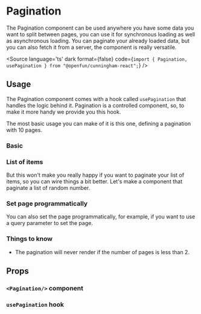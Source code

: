 
<Meta of={Stories}/>

# Pagination

The Pagination component can be used anywhere you have some data you want to split between pages, you can use it
for synchronous loading as well as asynchronous loading. You can paginate your already loaded data, but you can also
fetch it from a server, the component is really versatile.


<Canvas sourceState="none">
  <Story id="components-pagination--basic"/>
</Canvas>

<Source
  language='ts'
  dark
  format={false}
  code={`import { Pagination, usePagination } from "@openfun/cunningham-react";`}
/>

## Usage

The Pagination component comes with a hook called `usePagination` that handles the logic behind it. Pagination is a
controlled component, so, to make it more handy we provide you this hook.

The most basic usage you can make of it is this one, defining a pagination with 10 pages.

### Basic

<Canvas sourceState="shown">
  <Story id="components-pagination--basic"/>
</Canvas>


### List of items

But this won't make you really happy if you want to paginate your list of items, so you can wire things a bit better.
Let's make a component that paginate a list of random number.

<Canvas sourceState="shown">
  <Story id="components-pagination--list"/>
</Canvas>

### Set page programmatically

You can also set the page programmatically, for example, if you want to use a query parameter to set the page.

<Canvas sourceState="shown">
  <Story id="components-pagination--force-page"/>
</Canvas>

### Things to know

- The pagination will never render if the number of pages is less than 2.

## Props

### `<Pagination/>` component

<ArgTypes of={Pagination} />

### `usePagination` hook

<ArgTypes of={usePagination} />